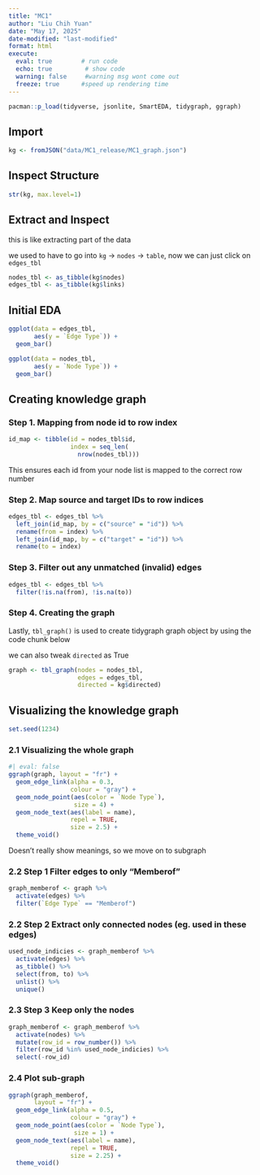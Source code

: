```yaml
---
title: "MC1"
author: "Liu Chih Yuan"
date: "May 17, 2025"
date-modified: "last-modified"
format: html
execute: 
  eval: true        # run code 
  echo: true         # show code 
  warning: false     #warning msg wont come out
  freeze: true      #speed up rendering time
---
```


```r
pacman::p_load(tidyverse, jsonlite, SmartEDA, tidygraph, ggraph)
```

## Import

```r
kg <- fromJSON("data/MC1_release/MC1_graph.json")
```

## Inspect Structure

```r
str(kg, max.level=1)
```

## Extract and Inspect

this is like extracting part of the data

we used to have to go into `kg` -\> `nodes` -\> `table`, now we can just click on `edges_tbl`

```r
nodes_tbl <- as_tibble(kg$nodes)
edges_tbl <- as_tibble(kg$links)
```

## Initial EDA

```r
ggplot(data = edges_tbl,
       aes(y = `Edge Type`)) +
  geom_bar()
```

```r
ggplot(data = nodes_tbl,
       aes(y = `Node Type`)) +
  geom_bar()
```

## Creating knowledge graph

### Step 1. Mapping from node id to row index

```r
id_map <- tibble(id = nodes_tbl$id,
                 index = seq_len(
                   nrow(nodes_tbl)))
```

This ensures each id from your node list is mapped to the correct row number

### Step 2. Map source and target IDs to row indices

```r
edges_tbl <- edges_tbl %>%
  left_join(id_map, by = c("source" = "id")) %>%
  rename(from = index) %>%
  left_join(id_map, by = c("target" = "id")) %>%
  rename(to = index)
```

### Step 3. Filter out any unmatched (invalid) edges

```r
edges_tbl <- edges_tbl %>%
  filter(!is.na(from), !is.na(to))
```

### Step 4. Creating the graph

Lastly, `tbl_graph()` is used to create tidygraph graph object by using the code chunk below

we can also tweak `directed` as True

```r
graph <- tbl_graph(nodes = nodes_tbl,
                   edges = edges_tbl,
                   directed = kg$directed)
```

## Visualizing the knowledge graph

```r
set.seed(1234)
```

### 2.1 Visualizing the whole graph

```r
#| eval: false
ggraph(graph, layout = "fr") +
  geom_edge_link(alpha = 0.3,
                 colour = "gray") +
  geom_node_point(aes(color = `Node Type`),
                  size = 4) +
  geom_node_text(aes(label = name),
                 repel = TRUE,
                 size = 2.5) +
  theme_void()
```

Doesn't really show meanings, so we move on to subgraph

### 2.2 Step 1 Filter edges to only "Memberof"

```r
graph_memberof <- graph %>%
  activate(edges) %>%
  filter(`Edge Type` == "Memberof")
```

### 2.2 Step 2 Extract only connected nodes (eg. used in these edges)

```r
used_node_indicies <- graph_memberof %>%
  activate(edges) %>%
  as_tibble() %>%
  select(from, to) %>%
  unlist() %>%
  unique()
```

### 2.3 Step 3 Keep only the nodes

```r
graph_memberof <- graph_memberof %>%
  activate(nodes) %>%
  mutate(row_id = row_number()) %>%
  filter(row_id %in% used_node_indicies) %>%
  select(-row_id)
```

### 2.4 Plot sub-graph

```r
ggraph(graph_memberof,
       layout = "fr") +
  geom_edge_link(alpha = 0.5,
                 colour = "gray") +
  geom_node_point(aes(color = `Node Type`),
                  size = 1) +
  geom_node_text(aes(label = name),
                 repel = TRUE,
                 size = 2.25) +
  theme_void()
```
